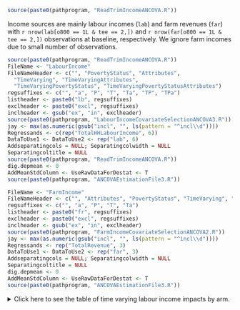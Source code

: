 ```r
source(paste0(pathprogram, "ReadTrimIncomeANCOVA.R"))
```
Income sources are mainly labour incomes (`lab`) and farm revenues (`far`) with `r nrow(lab[o800 == 1L & tee == 2,])` and `r nrow(far[o800 == 1L & tee == 2,])` observations at baseline, respectively. We ignore farm incomes due to small number of observations.

```r
source(paste0(pathprogram, "ReadTrimIncomeANCOVA.R"))
FileName <- "LabourIncome"
FileNameHeader <- c("", "PovertyStatus", "Attributes",
  "TimeVarying", "TimeVaryingAttributes",
  "TimeVaryingPovertyStatus", "TimeVaryingPovertyStatusAttributes")
regsuffixes <- c("", "a", "P", "T", "Ta", "TP", "TPa")
listheader <- paste0("lb", regsuffixes)
exclheader <- paste0("excl", regsuffixes)
inclheader <- gsub("ex", "in", exclheader)
source(paste0(pathprogram, "LabourIncomeCovariateSelectionANCOVA3.R"))
jay <- max(as.numeric(gsub("incl", "", ls(pattern = "^incl\\d"))))
Regressands <- c(rep("TotalHHLabourIncome", 6))
DataToUse1 <- DataToUse2 <- rep("lab", 6)
Addseparatingcols = NULL; Separatingcolwidth = NULL
Separatingcoltitle = NULL
source(paste0(pathprogram, "ReadTrimIncomeANCOVA.R"))
dig.depmean <- 0
AddMeanStdColumn <- UseRawDataForDestat <- T
source(paste0(pathprogram, "ANCOVAEstimationFile3.R"))
```
```r
FileName <- "FarmIncome"
FileNameHeader <- c("", "Attributes", "PovertyStatus", "TimeVarying", "TimeVaryingAttributes")
regsuffixes <- c("", "a", "P", "T", "Ta")
listheader <- paste0("fr", regsuffixes)
exclheader <- paste0("excl", regsuffixes)
inclheader <- gsub("ex", "in", exclheader)
source(paste0(pathprogram, "FarmIncomeCovariateSelectionANCOVA2.R"))
jay <- max(as.numeric(gsub("incl", "", ls(pattern = "^incl\\d"))))
Regressands <- rep("TotalRevenue", 3)
DataToUse1 <- DataToUse2 <- rep("far", 3)
Addseparatingcols = NULL; Separatingcolwidth = NULL
Separatingcoltitle = NULL
dig.depmean <- 0
AddMeanStdColumn <- UseRawDataForDestat <- T
source(paste0(pathprogram, "ANCOVAEstimationFile3.R"))
```

<details><summary>Click here to see the table of time varying labour income impacts by arm.</summary>
`r HTML_LabourIncomeTimeVarying`
</details>
